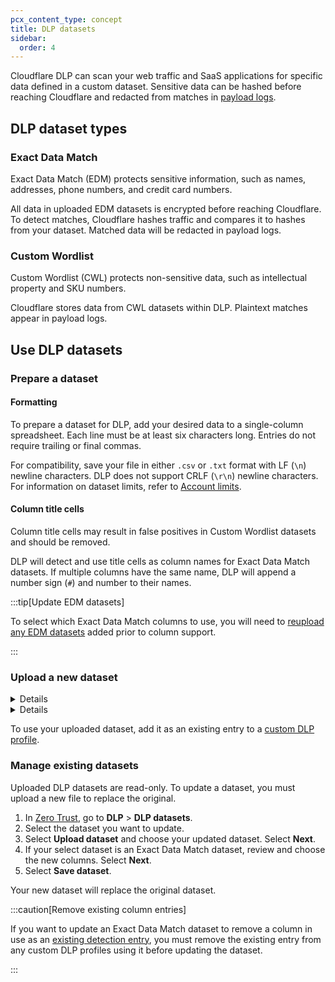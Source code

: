 ```yaml
---
pcx_content_type: concept
title: DLP datasets
sidebar:
  order: 4
---
```



Cloudflare DLP can scan your web traffic and SaaS applications for specific data defined in a custom dataset. Sensitive data can be hashed before reaching Cloudflare and redacted from matches in [payload logs](/cloudflare-one/policies/data-loss-prevention/dlp-policies/payload-logging/).

## DLP dataset types

### Exact Data Match

Exact Data Match (EDM) protects sensitive information, such as names, addresses, phone numbers, and credit card numbers.

All data in uploaded EDM datasets is encrypted before reaching Cloudflare. To detect matches, Cloudflare hashes traffic and compares it to hashes from your dataset. Matched data will be redacted in payload logs.

### Custom Wordlist

Custom Wordlist (CWL) protects non-sensitive data, such as intellectual property and SKU numbers.

Cloudflare stores data from CWL datasets within DLP. Plaintext matches appear in payload logs.

## Use DLP datasets

### Prepare a dataset

#### Formatting

To prepare a dataset for DLP, add your desired data to a single-column spreadsheet. Each line must be at least six characters long. Entries do not require trailing or final commas.

For compatibility, save your file in either `.csv` or `.txt` format with LF (`\n`) newline characters. DLP does not support CRLF (`\r\n`) newline characters. For information on dataset limits, refer to [Account limits](/cloudflare-one/account-limits/#data-loss-prevention-dlp).

#### Column title cells

Column title cells may result in false positives in Custom Wordlist datasets and should be removed.

DLP will detect and use title cells as column names for Exact Data Match datasets. If multiple columns have the same name, DLP will append a number sign (`#`) and number to their names.

:::tip[Update EDM datasets]

To select which Exact Data Match columns to use, you will need to [reupload any EDM datasets](#manage-existing-datasets) added prior to column support.

:::

### Upload a new dataset

<Details header="Upload an Exact Data Match dataset">

1. In [Zero Trust](https://one.dash.cloudflare.com/), go to **DLP** > **DLP datasets**.
2. Select **Create new dataset**.
3. Choose **Exact Data Match**.
4. Upload your dataset file. Select **Next**.
5. Review and choose the detected columns you want to include. Select **Next**.
6. Name your dataset. Optionally, add a description. Select **Next**.
7. Review the details for your uploaded dataset. Select **Save dataset**.

DLP will encrypt your dataset and save its hash.

</Details>

<Details header="Upload a Custom Wordlist dataset">

1. In [Zero Trust](https://one.dash.cloudflare.com/), go to **DLP** > **DLP datasets**.
2. Select **Create new dataset**.
3. Choose **Custom Wordlist**.
4. Name your dataset. Optionally, add a description.
5. In **Upload file**, choose your dataset file.
6. Select **Save**.

DLP will save your dataset in cleartext.

</Details>

To use your uploaded dataset, add it as an existing entry to a [custom DLP profile](/cloudflare-one/policies/data-loss-prevention/dlp-profiles/#build-a-custom-profile).

### Manage existing datasets

Uploaded DLP datasets are read-only. To update a dataset, you must upload a new file to replace the original.

1. In [Zero Trust](https://one.dash.cloudflare.com/), go to **DLP** > **DLP datasets**.
2. Select the dataset you want to update.
3. Select **Upload dataset** and choose your updated dataset. Select **Next**.
4. If your select dataset is an Exact Data Match dataset, review and choose the new columns. Select **Next**.
5. Select **Save dataset**.

Your new dataset will replace the original dataset.

:::caution[Remove existing column entries]

If you want to update an Exact Data Match dataset to remove a column in use as an [existing detection entry](/cloudflare-one/policies/data-loss-prevention/dlp-profiles/#build-a-custom-profile), you must remove the existing entry from any custom DLP profiles using it before updating the dataset.

:::
